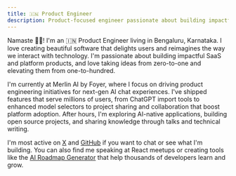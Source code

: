 ```yaml
---
title: 🇮🇳 Product Engineer
description: Product-focused engineer passionate about building impactful AI, SaaS, and platform products that delight users and reimagine human-technology interaction.
---
```


Namaste 🙏🏻! I'm an 🇮🇳 Product Engineer living in Bengaluru, Karnataka. I love creating beautiful software that delights users and reimagines the way we interact with technology. I'm passionate about building impactful SaaS and platform products, and love taking ideas from zero-to-one and elevating them from one-to-hundred.

I'm currently at Merlin AI by Foyer, where I focus on driving product engineering initiatives for next-gen AI chat experiences. I've shipped features that serve millions of users, from ChatGPT import tools to enhanced model selectors to project sharing and collaboration that boost platform adoption. After hours, I'm exploring AI-native applications, building open source projects, and sharing knowledge through talks and technical writing.

I'm most active on [X](https://x.com/milindmishra_) and [GitHub](https://github.com/thatbeautifuldream) if you want to chat or see what I'm building. You can also find me speaking at React meetups or creating tools like the [AI Roadmap Generator](https://airoadmapgenerator.com) that help thousands of developers learn and grow.

<SpotifyNowPlaying />

<SpotifyTopTracks />
